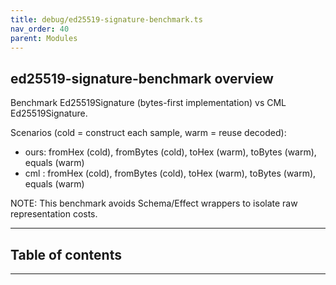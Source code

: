 ```yaml
---
title: debug/ed25519-signature-benchmark.ts
nav_order: 40
parent: Modules
---
```


## ed25519-signature-benchmark overview

Benchmark Ed25519Signature (bytes-first implementation) vs CML Ed25519Signature.

Scenarios (cold = construct each sample, warm = reuse decoded):

- ours: fromHex (cold), fromBytes (cold), toHex (warm), toBytes (warm), equals (warm)
- cml : fromHex (cold), fromBytes (cold), toHex (warm), toBytes (warm), equals (warm)

NOTE: This benchmark avoids Schema/Effect wrappers to isolate raw representation costs.

---

<h2 className="text-delta">Table of contents</h2>

---
